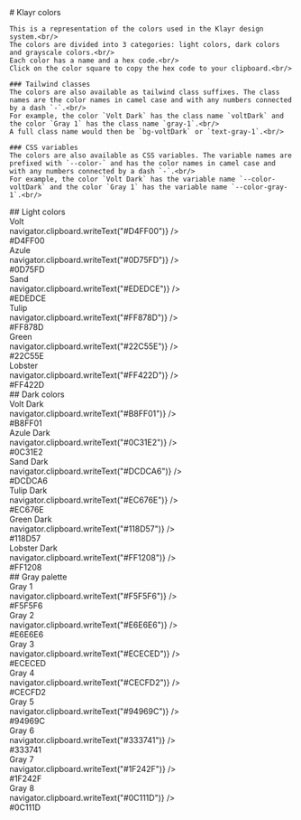 
<Meta title="Colors" />

<div className="sb-container">
  <div className='sb-section-title'>
    # Klayr colors

    This is a representation of the colors used in the Klayr design system.<br/>
    The colors are divided into 3 categories: light colors, dark colors and grayscale colors.<br/>
    Each color has a name and a hex code.<br/>
    Click on the color square to copy the hex code to your clipboard.<br/>

    ### Tailwind classes
    The colors are also available as tailwind class suffixes. The class names are the color names in camel case and with any numbers connected by a dash `-`.<br/>
    For example, the color `Volt Dark` has the class name `voltDark` and the color `Gray 1` has the class name `gray-1`.<br/>
    A full class name would then be `bg-voltDark` or `text-gray-1`.<br/>

    ### CSS variables
    The colors are also available as CSS variables. The variable names are prefixed with `--color-` and has the color names in camel case and with any numbers connected by a dash `-`.<br/>
    For example, the color `Volt Dark` has the variable name `--color-voltDark` and the color `Gray 1` has the variable name `--color-gray-1`.<br/>
  </div>
</div>
<div className="sb-container">
  <div className='sb-section-title'>
    ## Light colors
  </div>
  <div className='sb-colors-grid'>
      <div className='sb-grid-item'>
        <div className='sb-section-item-heading'>
          Volt
        </div>
        <div title={"copy to clipboard"} id='volt' className='sb-color-square' onClick={() => navigator.clipboard.writeText("#D4FF00")} />
        <div className='sb-section-item-paragraph'>
          #D4FF00
        </div>
      </div>
      <div className='sb-grid-item'>
        <div className='sb-section-item-heading'>
          Azule
        </div>
        <div title={"copy to clipboard"} id='azule' className='sb-color-square' onClick={() => navigator.clipboard.writeText("#0D75FD")} />
        <div className='sb-section-item-paragraph'>
          #0D75FD
        </div>
      </div>
      <div className='sb-grid-item'>
        <div className='sb-section-item-heading'>
          Sand
        </div>
        <div title={"copy to clipboard"} id='sand' className='sb-color-square' onClick={() => navigator.clipboard.writeText("#EDEDCE")} />
        <div className='sb-section-item-paragraph'>
          #EDEDCE
        </div>
      </div>
      <div className='sb-grid-item'>
        <div className='sb-section-item-heading'>
          Tulip
        </div>
        <div title={"copy to clipboard"} id='tulip' className='sb-color-square' onClick={() => navigator.clipboard.writeText("#FF878D")} />
        <div className='sb-section-item-paragraph'>
          #FF878D
        </div>
      </div>
      <div className='sb-grid-item'>
        <div className='sb-section-item-heading'>
          Green
        </div>
        <div title={"copy to clipboard"} id='green' className='sb-color-square' onClick={() => navigator.clipboard.writeText("#22C55E")} />
        <div className='sb-section-item-paragraph'>
          #22C55E
        </div>
      </div>
      <div className='sb-grid-item'>
        <div className='sb-section-item-heading'>
          Lobster
        </div>
        <div title={"copy to clipboard"} id='lobster' className='sb-color-square' onClick={() => navigator.clipboard.writeText("#FF422D")} />
        <div className='sb-section-item-paragraph'>
          #FF422D
        </div>
      </div>
    </div>
</div>
<div className="sb-container">
  <div className='sb-section-title'>
    ## Dark colors
  </div>
  <div className='sb-colors-grid'>
      <div className='sb-grid-item'>
        <div className='sb-section-item-heading'>
          Volt Dark
        </div>
        <div title={"copy to clipboard"} id='voltDark' className='sb-color-square' onClick={() => navigator.clipboard.writeText("#B8FF01")} />
        <div className='sb-section-item-paragraph'>
          #B8FF01
        </div>
      </div>
      <div className='sb-grid-item'>
        <div className='sb-section-item-heading'>
          Azule Dark
        </div>
        <div title={"copy to clipboard"} id='azuleDark' className='sb-color-square' onClick={() => navigator.clipboard.writeText("#0C31E2")} />
        <div className='sb-section-item-paragraph'>
          #0C31E2
        </div>
      </div>
      <div className='sb-grid-item'>
        <div className='sb-section-item-heading'>
          Sand Dark
        </div>
        <div title={"copy to clipboard"} id='sandDark' className='sb-color-square' onClick={() => navigator.clipboard.writeText("#DCDCA6")} />
        <div className='sb-section-item-paragraph'>
          #DCDCA6
        </div>
      </div>
      <div className='sb-grid-item'>
        <div className='sb-section-item-heading'>
          Tulip Dark
        </div>
        <div title={"copy to clipboard"} id='tulipDark' className='sb-color-square' onClick={() => navigator.clipboard.writeText("#EC676E")} />
        <div className='sb-section-item-paragraph'>
          #EC676E
        </div>
      </div>
      <div className='sb-grid-item'>
        <div className='sb-section-item-heading'>
          Green Dark
        </div>
        <div title={"copy to clipboard"} id='greenDark' className='sb-color-square' onClick={() => navigator.clipboard.writeText("#118D57")} />
        <div className='sb-section-item-paragraph'>
          #118D57
        </div>
      </div>
      <div className='sb-grid-item'>
        <div className='sb-section-item-heading'>
          Lobster Dark
        </div>
        <div title={"copy to clipboard"} id='lobsterDark' className='sb-color-square' onClick={() => navigator.clipboard.writeText("#FF1208")} />
        <div className='sb-section-item-paragraph'>
          #FF1208
        </div>
      </div>
    </div>
</div>
<div className="sb-container">
  <div className='sb-section-title'>
    ## Gray palette
  </div>
  <div className='sb-colors-grid'>
      <div className='sb-grid-item'>
        <div className='sb-section-item-heading'>
          Gray 1
        </div>
        <div title={"copy to clipboard"} id='gray-1' className='sb-color-square' onClick={() => navigator.clipboard.writeText("#F5F5F6")} />
        <div className='sb-section-item-paragraph'>
          #F5F5F6
        </div>
      </div>
      <div className='sb-grid-item'>
        <div className='sb-section-item-heading'>
          Gray 2
        </div>
        <div title={"copy to clipboard"} id='gray-2' className='sb-color-square' onClick={() => navigator.clipboard.writeText("#E6E6E6")} />
        <div className='sb-section-item-paragraph'>
          #E6E6E6
        </div>
      </div>
      <div className='sb-grid-item'>
        <div className='sb-section-item-heading'>
          Gray 3
        </div>
        <div title={"copy to clipboard"} id='gray-3' className='sb-color-square' onClick={() => navigator.clipboard.writeText("#ECECED")} />
        <div className='sb-section-item-paragraph'>
          #ECECED
        </div>
      </div>
      <div className='sb-grid-item'>
        <div className='sb-section-item-heading'>
          Gray 4
        </div>
        <div title={"copy to clipboard"} id='gray-4' className='sb-color-square' onClick={() => navigator.clipboard.writeText("#CECFD2")} />
        <div className='sb-section-item-paragraph'>
          #CECFD2
        </div>
      </div>
      <div className='sb-grid-item'>
        <div className='sb-section-item-heading'>
          Gray 5
        </div>
        <div title={"copy to clipboard"} id='gray-5' className='sb-color-square' onClick={() => navigator.clipboard.writeText("#94969C")} />
        <div className='sb-section-item-paragraph'>
          #94969C
        </div>
      </div>
      <div className='sb-grid-item'>
        <div className='sb-section-item-heading'>
          Gray 6
        </div>
        <div title={"copy to clipboard"} id='gray-6' className='sb-color-square' onClick={() => navigator.clipboard.writeText("#333741")} />
        <div className='sb-section-item-paragraph'>
          #333741
        </div>
      </div>
      <div className='sb-grid-item'>
        <div className='sb-section-item-heading'>
          Gray 7
        </div>
        <div title={"copy to clipboard"} id='gray-7' className='sb-color-square' onClick={() => navigator.clipboard.writeText("#1F242F")} />
        <div className='sb-section-item-paragraph'>
          #1F242F
        </div>
      </div>
      <div className='sb-grid-item'>
        <div className='sb-section-item-heading'>
          Gray 8
        </div>
        <div title={"copy to clipboard"} id='gray-8' className='sb-color-square' onClick={() => navigator.clipboard.writeText("#0C111D")} />
        <div className='sb-section-item-paragraph'>
          #0C111D
        </div>
      </div>
  </div>
</div>


<style>
  {`
  .sb-container {
    margin-bottom: 48px;
  }

  .sb-section {
    width: 100%;
    display: flex;
    flex-direction: row;
    gap: 20px;
  }

  .sb-section-title {
    margin-bottom: 32px;
  }

  .sb-section-item, .sb-grid-item {
    flex: 1;
    display: flex;
    flex-direction: column;
  }

  .sb-section-item-heading {
    margin: 0 !important;
    font-weight: 600;
  }
  .sb-section-item-paragraph {
    margin: 0;
    padding-bottom: 10px;
  }

  .sb-colors-grid {
    display: grid;
    grid-template-columns: repeat(6, 1fr);
    grid-gap: 32px 20px;
  }

  .sb-color-square {
    width: 100%;
    aspect-ratio: 1;
    border-radius: 8px;
    cursor: pointer;
  }

  .sb-color-square:hover {
    box-shadow: 2px 2px 5px 2px var(--color-gray-2);
  }

  #volt {
    background-color: var(--color-volt);
  }

  #voltDark {
    background-color: var(--color-voltDark);
  }

  #azule {
    background-color: var(--color-azule);
  }

  #azuleDark {
    background-color: var(--color-azuleDark);
  }

  #sand {
    background-color: var(--color-sand);
  }

  #sandDark {
    background-color: var(--color-sandDark);
  }

  #tulip {
    background-color: var(--color-tulip);
  }

  #tulipDark {
    background-color: var(--color-tulipDark);
  }

  #green {
    background-color: var(--color-green);
  }

  #greenDark {
    background-color: var(--color-greenDark);
  }

  #lobster {
    background-color: var(--color-lobster);
  }

  #lobsterDark {
    background-color: var(--color-lobsterDark);
  }

  #gray-1 {
    background-color: var(--color-gray-1);
  }

  #gray-2 {
    background-color: var(--color-gray-2);
  }

  #gray-3 {
    background-color: var(--color-gray-3);
  }

  #gray-4 {
    background-color: var(--color-gray-4);
  }

  #gray-5 {
    background-color: var(--color-gray-5);
  }

  #gray-6 {
    background-color: var(--color-gray-6);
  }

  #gray-7 {
    background-color: var(--color-gray-7);
  }

  #gray-8 {
    background-color: var(--color-gray-8);
  }

  @media screen and (max-width: 600px) {
    .sb-section {
      flex-direction: column;
    }

    .sb-colors-grid {
      grid-template-columns: repeat(1, 1fr);
    }
  }
  `}
</style>
